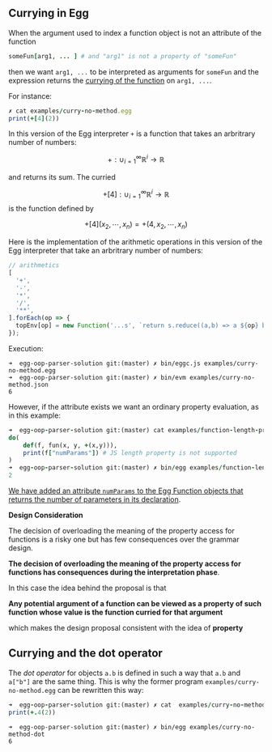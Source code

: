 ## Currying in Egg

When the argument used to index a function object is not an attribute of the function 

```ruby 
someFun[arg1, ... ] # and "arg1" is not a property of "someFun"
```

then we want `arg1, ...` to be interpreted as arguments for `someFun` and the expression returns the [currying of the function](https://en.wikipedia.org/wiki/Currying) on `arg1, ...`. 

For instance:

```ruby showLineNumbers copy filename="examples/curry-no-method.egg"
✗ cat examples/curry-no-method.egg        
print(+[4](2))
```

In this version of the Egg interpreter `+` is a function that takes an arbritrary number of numbers:

$$
+: \cup_{i=1}^{\infty}\mathbb{R}^i \longrightarrow \mathbb{R}
$$

and returns its sum. The curried 

$$
+[4]: \cup_{i=1}^{\infty}\mathbb{R}^i \longrightarrow \mathbb{R}
$$ 
is the function defined by 

$$
+[4](x_2, \cdots, x_n) = +(4, x_2, \cdots, x_n)
$$

Here is the implementation of the arithmetic operations in this version of the Egg interpreter that take an arbritrary number of numbers:

```javascript showLineNumbers copy filename="~/campus-virtual/shared/egg/eloquentjsegg/lib/eggvm.js branch=2223" {9}
// arithmetics
[
  '+', 
  '-', 
  '*', 
  '/', 
  '**',
].forEach(op => {
  topEnv[op] = new Function('...s', `return s.reduce((a,b) => a ${op} b);`);
});
```

Execution:

```
➜  egg-oop-parser-solution git:(master) ✗ bin/eggc.js examples/curry-no-method.egg 
➜  egg-oop-parser-solution git:(master) ✗ bin/evm examples/curry-no-method.json 
6
```

However, if the attribute exists we want an ordinary property evaluation, as in this example:

```ruby showLineNumbers copy filename="examples/function-length-property.egg"
➜  egg-oop-parser-solution git:(master) cat examples/function-length-property.egg
do(
    def(f, fun(x, y, +(x,y))),
    print(f["numParams"]) # JS length property is not supported
)
➜  egg-oop-parser-solution git:(master) ✗ bin/egg examples/function-length-property
2
```

[We have added an attribute `numParams` to the Egg Function objects that returns the number of parameters in its declaration](https://github.com/ULL-ESIT-PL/private-egg/blob/main/lib/eggvm.js#L84-L116).


<Callout type="error">

**Design Consideration**

The decision of overloading the meaning of the property access for functions is a risky one
but has few consequences over the grammar design. 

**The decision of overloading the meaning of the property access for functions has consequences during the interpretation phase**.
    
In this case the idea behind the proposal is that 

**Any potential argument of a function can be viewed as a property of such function whose value is the function curried for that argument**

which makes the design proposal consistent with the idea of **property**
</Callout>

## Currying and the dot operator

The *dot operator*  for objects `a.b`  is defined in such a way that `a.b` and `a["b"]` are the same thing. This is why the former program `examples/curry-no-method.egg` can be rewritten this way:

```ruby showLineNumbers copy filename="examples/curry-no-method-dot.egg"
➜  egg-oop-parser-solution git:(master) ✗ cat  examples/curry-no-method-dot.egg 
print(+.4(2))
```
```                                                                       
➜  egg-oop-parser-solution git:(master) ✗ bin/egg examples/curry-no-method-dot 
6
```

